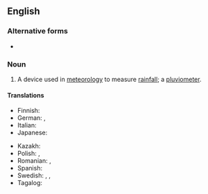 ==English==

===Alternative forms===
* {{l|en|rain gage}} {{qualifier|some US speakers}}

===Noun===
{{wikipedia}}
{{en-noun}}

# A device used in [[meteorology]] to measure [[rainfall]]; a [[pluviometer]].

====Translations====
{{trans-top|device to measure rainfall}}
* Finnish: {{t+|fi|sademittari}}
* German: {{t+|de|Niederschlagsmesser|n}}, {{t+|de|Regenmesser|n}}
* Italian: {{t+|it|pluviometro|m}}
* Japanese: {{t+|ja|雨量計|tr=うりょうけい, uryōkei|sc=Jpan}}
{{trans-mid}}
* Kazakh: {{t|kk|шөгуді өлшегіш}}
* Polish: {{t+|pl|deszczomierz|m}}, {{t+|pl|pluwiometr|m}}
* Romanian: {{t+|ro|pluviometru}}, {{t+|ro|udometru}}
* Spanish: {{t+|es|pluviómetro|m}}
* Swedish: {{t+|sv|regnmätare|c}}, {{t|sv|pluviometer|c}}, {{t|sv|nederbördsmätare|c}}
* Tagalog: {{t|tl|ulansukod}}
{{trans-bottom}}